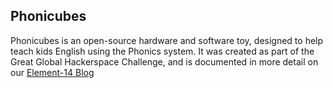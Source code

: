 ==Phonicubes==

Phonicubes is an open-source hardware and software toy, designed to help teach kids English using the Phonics system. 
It was created as part of the Great Global Hackerspace Challenge, and is documented in more detail on our [http://www.element14.com/community/groups/buildbrighton?view=blog Element-14 Blog]
